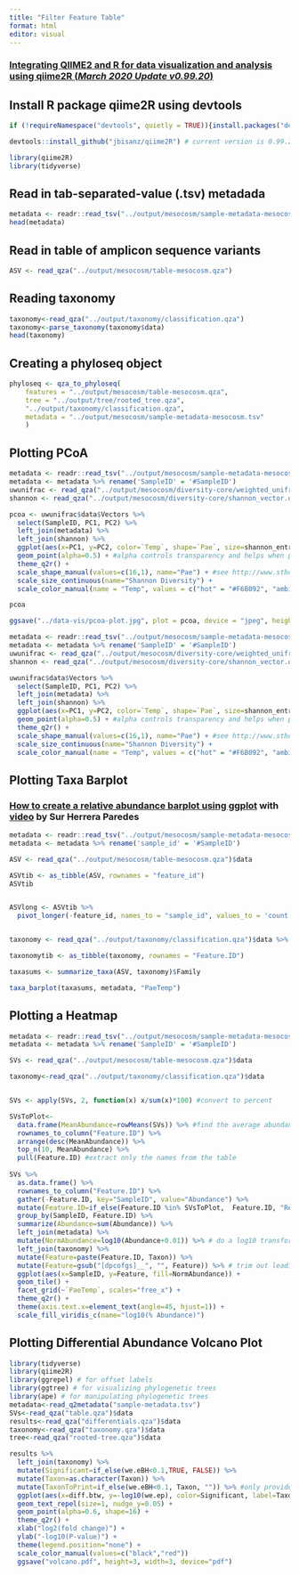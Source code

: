 ```yaml
---
title: "Filter Feature Table"
format: html
editor: visual
---
```


### [Integrating QIIME2 and R for data visualization and analysis using qiime2R (*March 2020 Update v0.99.20*)](https://forum.qiime2.org/t/tutorial-integrating-qiime2-and-r-for-data-visualization-and-analysis-using-qiime2r/4121/1)

## Install R package qiime2R using devtools

```r
if (!requireNamespace("devtools", quietly = TRUE)){install.packages("devtools")}

devtools::install_github("jbisanz/qiime2R") # current version is 0.99.20
```

```r
library(qiime2R)
library(tidyverse)
```

## Read in tab-separated-value (.tsv) metadada

```r
metadata <- readr::read_tsv("../output/mesocosm/sample-metadata-mesocosm.tsv")
head(metadata)
```

## Read in table of amplicon sequence variants

```r
ASV <- read_qza("../output/mesocosm/table-mesocosm.qza")
```

## Reading taxonomy

```r
taxonomy<-read_qza("../output/taxonomy/classification.qza")
taxonomy<-parse_taxonomy(taxonomy$data)
head(taxonomy)

```

## Creating a phyloseq object

```r
phyloseq <- qza_to_phyloseq(
    features = "../output/mesocosm/table-mesocosm.qza",
    tree = "../output/tree/rooted_tree.qza",
    "../output/taxonomy/classification.qza",
    metadata = "../output/mesocosm/sample-metadata-mesocosm.tsv"
    )

```

## Plotting PCoA

```r
metadata <- readr::read_tsv("../output/mesocosm/sample-metadata-mesocosm.tsv")
metadata <- metadata %>% rename('SampleID' = '#SampleID') 
uwunifrac <- read_qza("../output/mesocosm/diversity-core/weighted_unifrac_pcoa_results.qza")
shannon <- read_qza("../output/mesocosm/diversity-core/shannon_vector.qza")$data %>% rownames_to_column("SampleID") 

pcoa <- uwunifrac$data$Vectors %>%
  select(SampleID, PC1, PC2) %>%
  left_join(metadata) %>%
  left_join(shannon) %>%
  ggplot(aes(x=PC1, y=PC2, color=`Temp`, shape=`Pae`, size=shannon_entropy)) +
  geom_point(alpha=0.5) + #alpha controls transparency and helps when points are overlapping
  theme_q2r() +
  scale_shape_manual(values=c(16,1), name="Pae") + #see http://www.sthda.com/sthda/RDoc/figure/graphs/r-plot-pch-symbols-points-in-r.png for numeric shape codes
  scale_size_continuous(name="Shannon Diversity") +
  scale_color_manual(name = "Temp", values = c("hot" = "#F6B092", "ambient" = "#93E9BE"))

pcoa

ggsave("../data-vis/pcoa-plot.jpg", plot = pcoa, device = "jpeg", height = 4, width = 5)
```

```r
metadata <- readr::read_tsv("../output/mesocosm/sample-metadata-mesocosm.tsv")
metadata <- metadata %>% rename('SampleID' = '#SampleID') 
uwunifrac <- read_qza("../output/mesocosm/diversity-core/weighted_unifrac_pcoa_results.qza")
shannon <- read_qza("../output/mesocosm/diversity-core/shannon_vector.qza")$data %>% rownames_to_column("SampleID") 

uwunifrac$data$Vectors %>%
  select(SampleID, PC1, PC2) %>%
  left_join(metadata) %>%
  left_join(shannon) %>%
  ggplot(aes(x=PC1, y=PC2, color=`Temp`, shape=`Pae`, size=shannon_entropy)) +
  geom_point(alpha=0.5) + #alpha controls transparency and helps when points are overlapping
  theme_q2r() +
  scale_shape_manual(values=c(16,1), name="Pae") + #see http://www.sthda.com/sthda/RDoc/figure/graphs/r-plot-pch-symbols-points-in-r.png for numeric shape codes
  scale_size_continuous(name="Shannon Diversity") +
  scale_color_manual(name = "Temp", values = c("hot" = "#F6B092", "ambient" = "#93E9BE"))
```

## Plotting Taxa Barplot

### [How to create a relative abundance barplot using ggplot](https://github.com/surh/scip_barplot/blob/master/extended_example.md) with [video](https://www.youtube.com/watch?v=siIoupAnILk) by Sur Herrera Paredes

```r
metadata <- readr::read_tsv("../output/mesocosm/sample-metadata-mesocosm.tsv")
metadata <- metadata %>% rename('sample_id' = '#SampleID')

ASV <- read_qza("../output/mesocosm/table-mesocosm.qza")$data 

ASVtib <- as_tibble(ASV, rownames = "feature_id")
ASVtib
```

```{}
```

```r
ASVlong <- ASVtib %>% 
  pivot_longer(-feature_id, names_to = "sample_id", values_to = 'count')
```

```r

```

```r
taxonomy <- read_qza("../output/taxonomy/classification.qza")$data %>% parse_taxonomy()

taxonomytib <- as_tibble(taxonomy, rownames = "Feature.ID")

```

```r

taxasums <- summarize_taxa(ASV, taxonomy)$Family

taxa_barplot(taxasums, metadata, "PaeTemp")
```

## Plotting a Heatmap

```r
metadata <- readr::read_tsv("../output/mesocosm/sample-metadata-mesocosm.tsv")
metadata <- metadata %>% rename('SampleID' = '#SampleID') 

SVs <- read_qza("../output/mesocosm/table-mesocosm.qza")$data

taxonomy<-read_qza("../output/taxonomy/classification.qza")$data


SVs <- apply(SVs, 2, function(x) x/sum(x)*100) #convert to percent

SVsToPlot<-  
  data.frame(MeanAbundance=rowMeans(SVs)) %>% #find the average abundance of a SV
  rownames_to_column("Feature.ID") %>%
  arrange(desc(MeanAbundance)) %>%
  top_n(10, MeanAbundance) %>%
  pull(Feature.ID) #extract only the names from the table
  
SVs %>%
  as.data.frame() %>%
  rownames_to_column("Feature.ID") %>%
  gather(-Feature.ID, key="SampleID", value="Abundance") %>%
  mutate(Feature.ID=if_else(Feature.ID %in% SVsToPlot,  Feature.ID, "Remainder")) %>% #flag features to be collapsed
  group_by(SampleID, Feature.ID) %>%
  summarize(Abundance=sum(Abundance)) %>%
  left_join(metadata) %>%
  mutate(NormAbundance=log10(Abundance+0.01)) %>% # do a log10 transformation after adding a 0.01% pseudocount. Could also add 1 read before transformation to percent
  left_join(taxonomy) %>%
  mutate(Feature=paste(Feature.ID, Taxon)) %>%
  mutate(Feature=gsub("[dpcofgs]__", "", Feature)) %>% # trim out leading text from taxonomy string
  ggplot(aes(x=SampleID, y=Feature, fill=NormAbundance)) +
  geom_tile() +
  facet_grid(~`PaeTemp`, scales="free_x") +
  theme_q2r() +
  theme(axis.text.x=element_text(angle=45, hjust=1)) +
  scale_fill_viridis_c(name="log10(% Abundance)")


```

## Plotting Differential Abundance Volcano Plot

```r
library(tidyverse)
library(qiime2R)
library(ggrepel) # for offset labels
library(ggtree) # for visualizing phylogenetic trees
library(ape) # for manipulating phylogenetic trees
metadata<-read_q2metadata("sample-metadata.tsv")
SVs<-read_qza("table.qza")$data
results<-read_qza("differentials.qza")$data
taxonomy<-read_qza("taxonomy.qza")$data
tree<-read_qza("rooted-tree.qza")$data
```

```r
results %>%
  left_join(taxonomy) %>%
  mutate(Significant=if_else(we.eBH<0.1,TRUE, FALSE)) %>%
  mutate(Taxon=as.character(Taxon)) %>%
  mutate(TaxonToPrint=if_else(we.eBH<0.1, Taxon, "")) %>% #only provide a label to signifcant results
  ggplot(aes(x=diff.btw, y=-log10(we.ep), color=Significant, label=TaxonToPrint)) +
  geom_text_repel(size=1, nudge_y=0.05) +
  geom_point(alpha=0.6, shape=16) +
  theme_q2r() +
  xlab("log2(fold change)") +
  ylab("-log10(P-value)") +
  theme(legend.position="none") +
  scale_color_manual(values=c("black","red"))
  ggsave("volcano.pdf", height=3, width=3, device="pdf")
```
